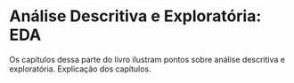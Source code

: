 # Análise Descritiva e Exploratória: EDA 

Os capítulos dessa parte do livro ilustram pontos sobre análise descritiva e exploratória. 
Explicação dos capítulos. 